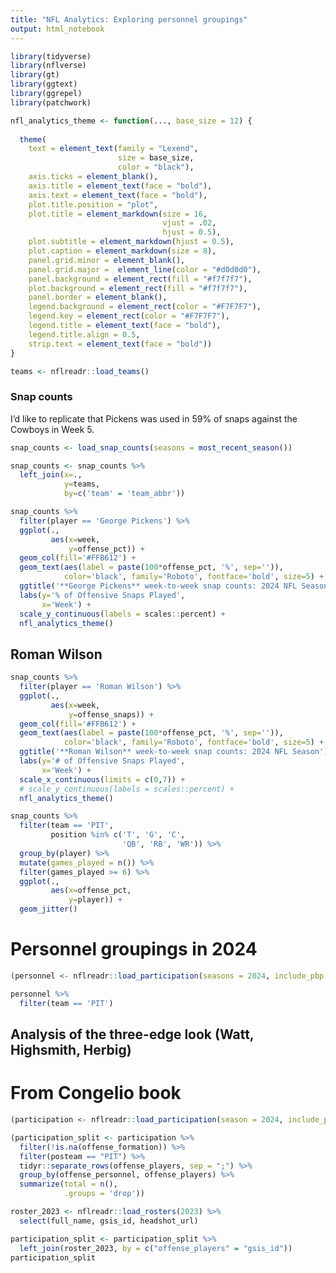 ```yaml
---
title: "NFL Analytics: Exploring personnel groupings"
output: html_notebook
---
```



```r
library(tidyverse)
library(nflverse)
library(gt)
library(ggtext)
library(ggrepel)
library(patchwork)
```

```r
nfl_analytics_theme <- function(..., base_size = 12) {
  
  theme(
    text = element_text(family = "Lexend",
                        size = base_size,
                        color = "black"),
    axis.ticks = element_blank(),
    axis.title = element_text(face = "bold"),
    axis.text = element_text(face = "bold"),
    plot.title.position = "plot",
    plot.title = element_markdown(size = 16,
                                  vjust = .02,
                                  hjust = 0.5),
    plot.subtitle = element_markdown(hjust = 0.5),
    plot.caption = element_markdown(size = 8),
    panel.grid.minor = element_blank(),
    panel.grid.major =  element_line(color = "#d0d0d0"),
    panel.background = element_rect(fill = "#f7f7f7"),
    plot.background = element_rect(fill = "#f7f7f7"),
    panel.border = element_blank(),
    legend.background = element_rect(color = "#F7F7F7"),
    legend.key = element_rect(color = "#F7F7F7"),
    legend.title = element_text(face = "bold"),
    legend.title.align = 0.5,
    strip.text = element_text(face = "bold"))
}
```

```r
teams <- nflreadr::load_teams()
```

### Snap counts 

I'd like to replicate that Pickens was used in 59% of snaps against the Cowboys in Week 5.

```r
snap_counts <- load_snap_counts(seasons = most_recent_season())

snap_counts <- snap_counts %>% 
  left_join(x=.,
            y=teams,
            by=c('team' = 'team_abbr'))
```

```r
snap_counts %>% 
  filter(player == 'George Pickens') %>% 
  ggplot(.,
         aes(x=week,
             y=offense_pct)) + 
  geom_col(fill='#FFB612') + 
  geom_text(aes(label = paste(100*offense_pct, '%', sep='')), 
            color='black', family='Roboto', fontface='bold', size=5) + 
  ggtitle('**George Pickens** week-to-week snap counts: 2024 NFL Season') + 
  labs(y='% of Offensive Snaps Played',
       x='Week') + 
  scale_y_continuous(labels = scales::percent) + 
  nfl_analytics_theme()
```

## Roman Wilson 

```r
snap_counts %>% 
  filter(player == 'Roman Wilson') %>% 
  ggplot(.,
         aes(x=week,
             y=offense_snaps)) + 
  geom_col(fill='#FFB612') + 
  geom_text(aes(label = paste(100*offense_pct, '%', sep='')), 
            color='black', family='Roboto', fontface='bold', size=5) + 
  ggtitle('**Roman Wilson** week-to-week snap counts: 2024 NFL Season') + 
  labs(y='# of Offensive Snaps Played',
       x='Week') + 
  scale_x_continuous(limits = c(0,7)) + 
  # scale_y_continuous(labels = scales::percent) + 
  nfl_analytics_theme()
```


```r
snap_counts %>% 
  filter(team == 'PIT',
         position %in% c('T', 'G', 'C',
                         'QB', 'RB', 'WR')) %>% 
  group_by(player) %>% 
  mutate(games_played = n()) %>% 
  filter(games_played >= 6) %>% 
  ggplot(.,
         aes(x=offense_pct,
             y=player)) +
  geom_jitter()
```


# Personnel groupings in 2024

```r
(personnel <- nflreadr::load_participation(seasons = 2024, include_pbp = TRUE))
```

```r
personnel %>% 
  filter(team == 'PIT')
```


## Analysis of the three-edge look (Watt, Highsmith, Herbig) 




# From Congelio book

```r
(participation <- nflreadr::load_participation(season = 2024, include_pbp = TRUE))
```


```r
(participation_split <- participation %>%
  filter(!is.na(offense_formation)) %>%
  filter(posteam == "PIT") %>%
  tidyr::separate_rows(offense_players, sep = ";") %>%
  group_by(offense_personnel, offense_players) %>%
  summarize(total = n(),
            .groups = 'drop'))
```

```r
roster_2023 <- nflreadr::load_rosters(2023) %>%
  select(full_name, gsis_id, headshot_url)
```


```r
participation_split <- participation_split %>%
  left_join(roster_2023, by = c("offense_players" = "gsis_id"))
participation_split
```